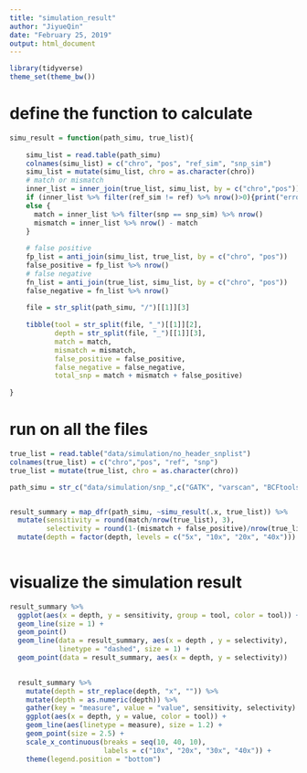 ```yaml
---
title: "simulation_result"
author: "JiyueQin"
date: "February 25, 2019"
output: html_document
---
```


```r
library(tidyverse)
theme_set(theme_bw())
```

# define the function to calculate

```r

simu_result = function(path_simu, true_list){
   
    simu_list = read.table(path_simu) 
    colnames(simu_list) = c("chro", "pos", "ref_sim", "snp_sim")
    simu_list = mutate(simu_list, chro = as.character(chro))
    # match or mismatch
    inner_list = inner_join(true_list, simu_list, by = c("chro","pos"))
    if (inner_list %>% filter(ref_sim != ref) %>% nrow()>0){print("error")}
    else {
      match = inner_list %>% filter(snp == snp_sim) %>% nrow()
      mismatch = inner_list %>% nrow() - match
    }
    
    # false positive
    fp_list = anti_join(simu_list, true_list, by = c("chro", "pos"))
    false_positive = fp_list %>% nrow()
    # false negative
    fn_list = anti_join(true_list, simu_list, by = c("chro", "pos"))
    false_negative = fn_list %>% nrow()
    
    file = str_split(path_simu, "/")[[1]][3]
    
    tibble(tool = str_split(file, "_")[[1]][2],
           depth = str_split(file, "_")[[1]][3],
           match = match,
           mismatch = mismatch,
           false_positive = false_positive,
           false_negative = false_negative,
           total_snp = match + mismatch + false_positive)
    
}

```


# run on all the files

```r

true_list = read.table("data/simulation/no_header_snplist")
colnames(true_list) = c("chro","pos", "ref", "snp")
true_list = mutate(true_list, chro = as.character(chro))

path_simu = str_c("data/simulation/snp_",c("GATK", "varscan", "BCFtools"), "_", rep(c(5,10,20,40), each = 3), "x")


result_summary = map_dfr(path_simu, ~simu_result(.x, true_list)) %>% 
  mutate(sensitivity = round(match/nrow(true_list), 3),
         selectivity = round(1-(mismatch + false_positive)/nrow(true_list), 3)) %>% 
  mutate(depth = factor(depth, levels = c("5x", "10x", "20x", "40x")))
  

```

# visualize the simulation result

```r


result_summary %>% 
  ggplot(aes(x = depth, y = sensitivity, group = tool, color = tool)) + 
  geom_line(size = 1) +
  geom_point()
  geom_line(data = result_summary, aes(x = depth , y = selectivity), 
            linetype = "dashed", size = 1) +
  geom_point(data = result_summary, aes(x = depth, y = selectivity))
  

  result_summary %>% 
    mutate(depth = str_replace(depth, "x", "")) %>% 
    mutate(depth = as.numeric(depth)) %>% 
    gather(key = "measure", value = "value", sensitivity, selectivity) %>% 
    ggplot(aes(x = depth, y = value, color = tool)) + 
    geom_line(aes(linetype = measure), size = 1.2) + 
    geom_point(size = 2.5) + 
    scale_x_continuous(breaks = seq(10, 40, 10),
                       labels = c("10x", "20x", "30x", "40x")) +
    theme(legend.position = "bottom")
  
```
